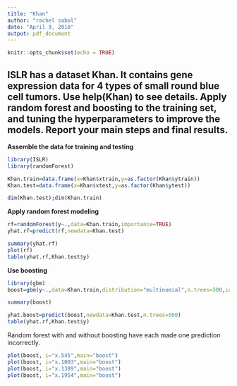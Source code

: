 ---
title: "Khan"
author: "rachel sabol"
date: "April 9, 2018"
output: pdf_document
---

```{r setup, include=FALSE}
knitr::opts_chunk$set(echo = TRUE)
```

## ISLR has a dataset Khan. It contains gene expression data for 4 types of small round blue cell tumors. Use help(Khan) to see details. Apply random forest and boosting to the training set, and tuning the hyperparameters to improve the models. Report your main steps and final results.

**Assemble the data for training and testing**
```{r}
library(ISLR)
library(randomForest)

Khan.train=data.frame(x=Khan$xtrain,y=as.factor(Khan$ytrain))
Khan.test=data.frame(x=Khan$xtest,y=as.factor(Khan$ytest))

dim(Khan.test);dim(Khan.train)

```

**Apply random forest modeling**
```{r}
rf=randomForest(y~.,data=Khan.train,importance=TRUE)
yhat.rf=predict(rf,newdata=Khan.test)
```
```{r}
summary(yhat.rf)
plot(rf)
table(yhat.rf,Khan.test$y)
```

**Use boosting**
```{r}
library(gbm)
boost=gbm(y~.,data=Khan.train,distribution="multinomial",n.trees=500,interaction.depth=4)
```
```{r}
summary(boost)
```
```{r}
yhat.boost=predict(boost,newdata=Khan.test,n.trees=500)
table(yhat.rf,Khan.test$y)
```

Random forest with and without boosting have each made one prediction incorrectly.

```{r}
plot(boost, i="x.545",main="boost")
plot(boost, i="x.1003",main="boost")
plot(boost, i="x.1389",main="boost")
plot(boost, i="x.1954",main="boost")
```

